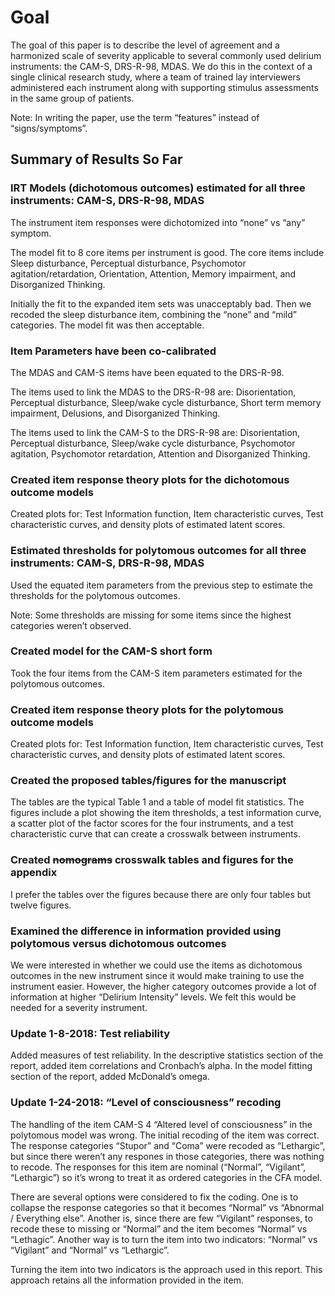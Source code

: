 
# Goal
The goal of this paper is to describe the level of agreement and a harmonized scale of severity applicable to several commonly used delirium instruments: the CAM-S, DRS-R-98, MDAS. We do this in the context of a single clinical research study, where a team of trained lay interviewers administered each instrument along with supporting stimulus assessments in the same group of patients.

Note: In writing the paper, use the term "features" instead of "signs/symptoms".

## Summary of Results So Far
### IRT Models (dichotomous outcomes) estimated for all three instruments: CAM-S, DRS-R-98, MDAS

The instrument item responses were dichotomized into "none" vs "any" symptom.

The model fit to 8 core items per instrument is good. The core items include Sleep disturbance, Perceptual disturbance, Psychomotor agitation/retardation, Orientation, Attention, Memory impairment, and Disorganized Thinking. 

Initially the fit to the expanded item sets was unacceptably bad. Then we recoded the sleep disturbance item, combining the "none" and "mild" categories.  The model fit was then acceptable.  


### Item Parameters have been co-calibrated

The MDAS and CAM-S items have been equated to the DRS-R-98.  

The items used to link the MDAS to the DRS-R-98 are: Disorientation, Perceptual disturbance, Sleep/wake cycle disturbance, Short term memory impairment, Delusions, and Disorganized Thinking.

The items used to link the CAM-S to the DRS-R-98 are: Disorientation, Perceptual disturbance, Sleep/wake cycle disturbance, Psychomotor agitation, Psychomotor retardation, Attention and Disorganized Thinking.

### Created item response theory plots for the dichotomous outcome models

Created plots for: Test Information function, Item characteristic curves, Test characteristic curves, and density plots of estimated latent scores.

### Estimated thresholds for polytomous outcomes for all three instruments: CAM-S, DRS-R-98, MDAS

Used the equated item parameters from the previous step to estimate the thresholds for the polytomous outcomes.

Note: Some thresholds are missing for some items since the highest categories weren't observed.

### Created model for the CAM-S short form

Took the four items from the CAM-S item parameters estimated for the polytomous outcomes.

### Created item response theory plots for the polytomous outcome models

Created plots for: Test Information function, Item characteristic curves, Test characteristic curves, and density plots of estimated latent scores.

### Created the proposed tables/figures for the manuscript

The tables are the typical Table 1 and a table of model fit statistics.  The figures include a plot showing the item thresholds, a test information curve, a scatter plot of the factor scores for the four instruments, and a test characteristic curve that can create a crosswalk between instruments.

### Created ~~nomograms~~ crosswalk tables and figures for the appendix

I prefer the tables over the figures because there are only four tables but twelve figures.

### Examined the difference in information provided using polytomous versus dichotomous outcomes

We were interested in whether we could use the items as dichotomous outcomes in the new instrument since it would make training to use the instrument easier.  However, the higher category outcomes provide a lot of information at higher "Delirium Intensity" levels.  We felt this would be needed for a severity instrument.

### Update 1-8-2018: Test reliability

Added measures of test reliability.  In the descriptive statistics section of the report, added item correlations and Cronbach's alpha.  In the model fitting section of the report, added McDonald's omega.

### Update 1-24-2018: "Level of consciousness" recoding

The handling of the item CAM-S 4 "Altered level of consciousness" in the polytomous model was wrong.  The initial recoding of the item was correct.  The response categories "Stupor" and "Coma" were recoded as "Lethargic", but since there weren't any respones in those categories, there was nothing to recode.  The responses for this item are nominal ("Normal", "Vigilant", "Lethargic") so it's wrong to treat it as ordered categories in the CFA model.  

There are several options were considered to fix the coding.  One is to collapse the response categories so that it becomes "Normal" vs "Abnormal / Everything else".  Another is, since there are few "Vigilant" responses, to recode these to missing or "Normal" and the item becomes "Normal" vs "Lethagic". Another way is to turn the item into two indicators: "Normal" vs "Vigilant" and "Normal" vs "Lethargic".  

Turning the item into two indicators is the approach used in this report.  This approach retains all the information provided in the item.



